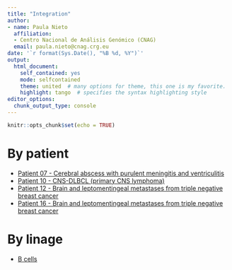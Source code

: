---
title: "Integration"
author: 
- name: Paula Nieto
  affiliation: 
  - Centro Nacional de Análisis Genómico (CNAG)
  email: paula.nieto@cnag.crg.eu
date: '`r format(Sys.Date(), "%B %d, %Y")`'
output:
  html_document:
    self_contained: yes
    mode: selfcontained
    theme: united  # many options for theme, this one is my favorite.
    highlight: tango  # specifies the syntax highlighting style
editor_options:
  chunk_output_type: console
---

```{r setup, include=FALSE}
knitr::opts_chunk$set(echo = TRUE)
```

# By patient

* [Patient 07 - Cerebral abscess with purulent meningitis and ventriculitis](Patient07_integration.html)
* [Patient 10 - CNS-DLBCL (primary CNS lymphoma)](Patient10_integration.html)
* [Patient 12 - Brain and leptomentingeal metastases from triple negative breast cancer](Patient12_integration.html)
* [Patient 16 - Brain and leptomentingeal metastases from triple negative breast cancer](Patient16_integration.html)

# By linage

* [B cells](Bcell_integration.html)
